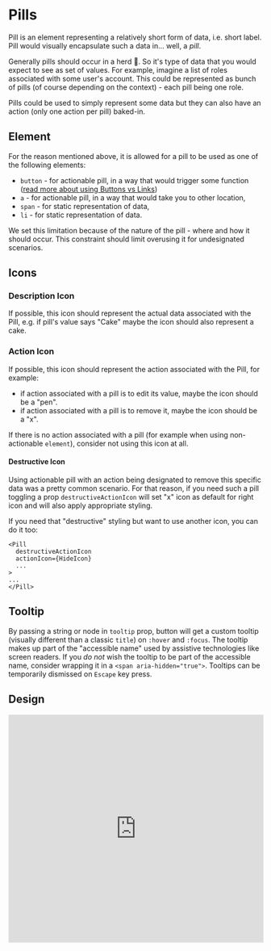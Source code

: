 # Pills

Pill is an element representing a relatively short form of data, i.e. short label.
Pill would visually encapsulate such a data in... well, a _pill_.

Generally pills should occur in a herd 🐺. So it's type of data that you would expect to see as set of values.
For example, imagine a list of roles associated with some user's account. 
This could be represented as bunch of pills (of course depending on the context) - each pill being one role.

Pills could be used to simply represent some data but they can also have an action (only one action per pill) baked-in.

## Element

For the reason mentioned above, it is allowed for a pill to be used as one of the following elements:

- `button` - for actionable pill, in a way that would trigger some function ([read more about using Buttons vs Links](https://forem.team/pp/buttons-links-ctas-234e))
- `a` - for actionable pill, in a way that would take you to other location,
- `span` - for static representation of data,
- `li` - for static representation of data.

We set this limitation because of the nature of the pill - where and how it should occur.
This constraint should limit overusing it for undesignated scenarios.

## Icons

### Description Icon

If possible, this icon should represent the actual data associated with the Pill, 
e.g. if pill's value says "Cake" maybe the icon should also represent a cake.

### Action Icon

If possible, this icon should represent the action associated with the Pill, for example:

- if action associated with a pill is to edit its value, maybe the icon should be a "pen".
- if action associated with a pill is to remove it, maybe the icon should be a "x".

If there is no action associated with a pill (for example when using non-actionable `element`), 
consider not using this icon at all.

#### Destructive Icon

Using actionable pill with an action being designated to remove this specific data was a pretty common scenario.
For that reason, if you need such a pill toggling a prop `destructiveActionIcon` will set "x" icon as default for right icon
and will also apply appropriate styling.

If you need that "destructive" styling but want to use another icon, you can do it too:

```
<Pill
  destructiveActionIcon
  actionIcon={HideIcon}
  ...
>
...
</Pill>
```

## Tooltip

By passing a string or node in `tooltip` prop, button will get a custom tooltip (visually different than a classic `title`) on `:hover` and `:focus`.
The tooltip makes up part of the "accessible name" used by assistive technologies like screen readers. 
If you _do not_ wish the tooltip to be part of the accessible name, consider wrapping it in a `<span aria-hidden="true">`.
Tooltips can be temporarily dismissed on `Escape` key press.

## Design

<iframe style="border: 1px solid rgba(0, 0, 0, 0.1);" width="100%" height="450" src="https://www.figma.com/embed?embed_host=share&url=https%3A%2F%2Fwww.figma.com%2Ffile%2FgHpwugeu9jFGW4d9u3ReuR%2FCrayons%3Fnode-id%3D436%253A212" allowfullscreen></iframe>
